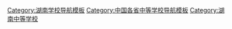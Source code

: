 [[Category:湖南学校导航模板|Category:湖南学校导航模板]]
[[Category:中国各省中等学校导航模板|Category:中国各省中等学校导航模板]]
[[Category:湖南中等学校|Category:湖南中等学校]]